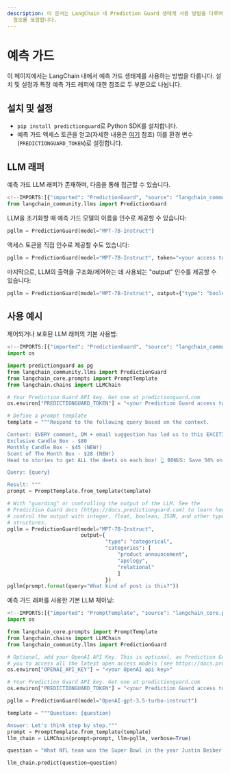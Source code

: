 ```yaml
---
description: 이 문서는 LangChain 내 Prediction Guard 생태계 사용 방법을 다루며, 설치, 설정 및 LLM 래퍼에 대한
  참조를 포함합니다.
---
```


# 예측 가드

이 페이지에서는 LangChain 내에서 예측 가드 생태계를 사용하는 방법을 다룹니다. 설치 및 설정과 특정 예측 가드 래퍼에 대한 참조로 두 부분으로 나뉩니다.

## 설치 및 설정
- `pip install predictionguard`로 Python SDK를 설치합니다.
- 예측 가드 액세스 토큰을 얻고(자세한 내용은 [여기](https://docs.predictionguard.com/) 참조) 이를 환경 변수(`PREDICTIONGUARD_TOKEN`)로 설정합니다.

## LLM 래퍼

예측 가드 LLM 래퍼가 존재하며, 다음을 통해 접근할 수 있습니다.
```python
<!--IMPORTS:[{"imported": "PredictionGuard", "source": "langchain_community.llms", "docs": "https://api.python.langchain.com/en/latest/llms/langchain_community.llms.predictionguard.PredictionGuard.html", "title": "Prediction Guard"}]-->
from langchain_community.llms import PredictionGuard
```


LLM을 초기화할 때 예측 가드 모델의 이름을 인수로 제공할 수 있습니다:
```python
pgllm = PredictionGuard(model="MPT-7B-Instruct")
```


액세스 토큰을 직접 인수로 제공할 수도 있습니다:
```python
pgllm = PredictionGuard(model="MPT-7B-Instruct", token="<your access token>")
```


마지막으로, LLM의 출력을 구조화/제어하는 데 사용되는 "output" 인수를 제공할 수 있습니다:
```python
pgllm = PredictionGuard(model="MPT-7B-Instruct", output={"type": "boolean"})
```


## 사용 예시

제어되거나 보호된 LLM 래퍼의 기본 사용법:
```python
<!--IMPORTS:[{"imported": "PredictionGuard", "source": "langchain_community.llms", "docs": "https://api.python.langchain.com/en/latest/llms/langchain_community.llms.predictionguard.PredictionGuard.html", "title": "Prediction Guard"}, {"imported": "PromptTemplate", "source": "langchain_core.prompts", "docs": "https://api.python.langchain.com/en/latest/prompts/langchain_core.prompts.prompt.PromptTemplate.html", "title": "Prediction Guard"}, {"imported": "LLMChain", "source": "langchain.chains", "docs": "https://api.python.langchain.com/en/latest/chains/langchain.chains.llm.LLMChain.html", "title": "Prediction Guard"}]-->
import os

import predictionguard as pg
from langchain_community.llms import PredictionGuard
from langchain_core.prompts import PromptTemplate
from langchain.chains import LLMChain

# Your Prediction Guard API key. Get one at predictionguard.com
os.environ["PREDICTIONGUARD_TOKEN"] = "<your Prediction Guard access token>"

# Define a prompt template
template = """Respond to the following query based on the context.

Context: EVERY comment, DM + email suggestion has led us to this EXCITING announcement! 🎉 We have officially added TWO new candle subscription box options! 📦
Exclusive Candle Box - $80 
Monthly Candle Box - $45 (NEW!)
Scent of The Month Box - $28 (NEW!)
Head to stories to get ALL the deets on each box! 👆 BONUS: Save 50% on your first box with code 50OFF! 🎉

Query: {query}

Result: """
prompt = PromptTemplate.from_template(template)

# With "guarding" or controlling the output of the LLM. See the 
# Prediction Guard docs (https://docs.predictionguard.com) to learn how to 
# control the output with integer, float, boolean, JSON, and other types and
# structures.
pgllm = PredictionGuard(model="MPT-7B-Instruct", 
                        output={
                                "type": "categorical",
                                "categories": [
                                    "product announcement", 
                                    "apology", 
                                    "relational"
                                    ]
                                })
pgllm(prompt.format(query="What kind of post is this?"))
```


예측 가드 래퍼를 사용한 기본 LLM 체이닝:
```python
<!--IMPORTS:[{"imported": "PromptTemplate", "source": "langchain_core.prompts", "docs": "https://api.python.langchain.com/en/latest/prompts/langchain_core.prompts.prompt.PromptTemplate.html", "title": "Prediction Guard"}, {"imported": "LLMChain", "source": "langchain.chains", "docs": "https://api.python.langchain.com/en/latest/chains/langchain.chains.llm.LLMChain.html", "title": "Prediction Guard"}, {"imported": "PredictionGuard", "source": "langchain_community.llms", "docs": "https://api.python.langchain.com/en/latest/llms/langchain_community.llms.predictionguard.PredictionGuard.html", "title": "Prediction Guard"}]-->
import os

from langchain_core.prompts import PromptTemplate
from langchain.chains import LLMChain
from langchain_community.llms import PredictionGuard

# Optional, add your OpenAI API Key. This is optional, as Prediction Guard allows
# you to access all the latest open access models (see https://docs.predictionguard.com)
os.environ["OPENAI_API_KEY"] = "<your OpenAI api key>"

# Your Prediction Guard API key. Get one at predictionguard.com
os.environ["PREDICTIONGUARD_TOKEN"] = "<your Prediction Guard access token>"

pgllm = PredictionGuard(model="OpenAI-gpt-3.5-turbo-instruct")

template = """Question: {question}

Answer: Let's think step by step."""
prompt = PromptTemplate.from_template(template)
llm_chain = LLMChain(prompt=prompt, llm=pgllm, verbose=True)

question = "What NFL team won the Super Bowl in the year Justin Beiber was born?"

llm_chain.predict(question=question)
```
